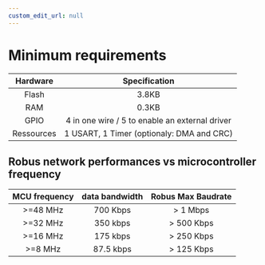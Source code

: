 ```yaml
---
custom_edit_url: null
---
```


# Minimum requirements
|  Hardware  |                                     Specification                                      |
| :--------: | :------------------------------------------------------------------------------------: |
|   Flash    |                3.8KB                                                                   |
|    RAM     |                0.3KB                                                                   |
|    GPIO    |                         4 in one wire / 5 to enable an external driver                 |
| Ressources |                            1 USART, 1 Timer (optionaly: DMA and CRC)                   |

## Robus network performances vs microcontroller frequency
| MCU frequency | data bandwidth | Robus Max Baudrate |
| :-----------: | :------------: | :----------------: |
|   >=48 MHz    |    700 Kbps    |      > 1 Mbps      |
|   >=32 MHz    |    350 kbps    |     > 500 Kbps     |
|   >=16 MHz    |    175 kbps    |     > 250 Kbps     |
|    >=8 MHz    |   87.5 kbps    |     > 125 Kbps     |
